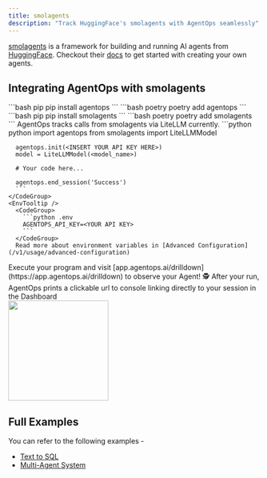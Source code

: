 ```yaml
---
title: smolagents
description: "Track HuggingFace's smolagents with AgentOps seamlessly"
---
```



[smolagents](https://github.com/huggingface/smolagents) is a framework for building and running AI agents from [HuggingFace](https://huggingface.co/).
Checkout their [docs](https://huggingface.co/docs/smolagents/index) to get started with creating your own agents.

## Integrating AgentOps with smolagents

<Steps>
  <Step title="Install the AgentOps SDK">
    <CodeGroup>
      ```bash pip 
      pip install agentops
      ```
      ```bash poetry
      poetry add agentops
      ```
    </CodeGroup>
  </Step>
  <Step title="Install smolagents">
    <CodeGroup>
      ```bash pip
      pip install smolagents
      ```
      ```bash poetry
      poetry add smolagents
      ```
    </CodeGroup>
  </Step>
  <Step title="Initialize AgentOps and use LiteLLM in your code">
    <Note>
      AgentOps tracks calls from smolagents via LiteLLM currently.
    </Note>
    <CodeGroup>
      ```python python
      import agentops
      from smolagents import LiteLLMModel

      agentops.init(<INSERT YOUR API KEY HERE>)
      model = LiteLLMModel(<model_name>)
      
      # Your code here...

      agentops.end_session('Success')
      ```
    </CodeGroup>
    <EnvTooltip />
      <CodeGroup>
        ```python .env
        AGENTOPS_API_KEY=<YOUR API KEY>
        ```
      </CodeGroup>
      Read more about environment variables in [Advanced Configuration](/v1/usage/advanced-configuration)
  </Step>
  <Step title="Run your Agent">
    Execute your program and visit [app.agentops.ai/drilldown](https://app.agentops.ai/drilldown) to observe your Agent! 🕵️
    <Tip>
      After your run, AgentOps prints a clickable url to console linking directly to your session in the Dashboard
    </Tip>
    <div/>
    <Frame type="glass" caption="Clickable link to session">
      <img height="200" src="https://raw.githubusercontent.com/AgentOps-AI/agentops/refs/heads/main/docs/images/external/app_screenshots/session-replay.png?raw=true" />
    </Frame>
  </Step>
</Steps>

## Full Examples

You can refer to the following examples -

- [Text to SQL](https://github.com/AgentOps-AI/agentops/blob/main/examples/smolagents_examples/text_to_sql.ipynb)
- [Multi-Agent System](https://github.com/AgentOps-AI/agentops/blob/main/examples/smolagents_examples/multi_smolagents_system.ipynb)

<script type="module" src="/scripts/github_stars.js"></script>
<script type="module" src="/scripts/scroll-img-fadein-animation.js"></script>
<script type="module" src="/scripts/button_heartbeat_animation.js"></script>
<script type="css" src="/styles/styles.css"></script>
<script type="module" src="/scripts/adjust_api_dynamically.js"></script>
